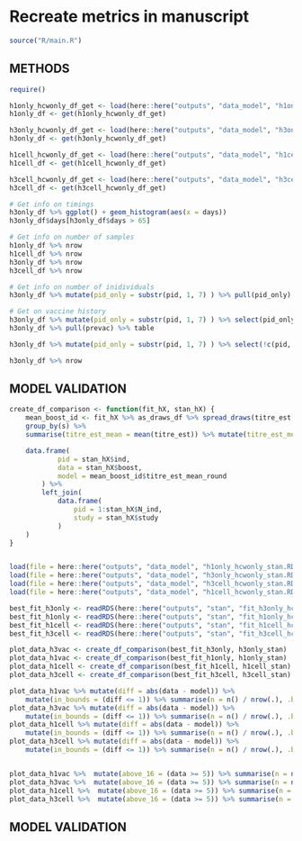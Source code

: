 
# Recreate metrics in manuscript
```r
source("R/main.R")
```


## METHODS ##

```r

require()

h1only_hcwonly_df_get <- load(here::here("outputs", "data_model", "h1only_hcwonly_df.RData"))
h1only_df <- get(h1only_hcwonly_df_get)

h3only_hcwonly_df_get <- load(here::here("outputs", "data_model", "h3only_hcwonly_df.RData"))
h3only_df <- get(h3only_hcwonly_df_get)

h1cell_hcwonly_df_get <- load(here::here("outputs", "data_model", "h1cell_hcwonly_df.RData"))
h1cell_df <- get(h1cell_hcwonly_df_get)

h3cell_hcwonly_df_get <- load(here::here("outputs", "data_model", "h3cell_hcwonly_df.RData"))
h3cell_df <- get(h3cell_hcwonly_df_get)

# Get info on timings
h3only_df %>% ggplot() + geom_histogram(aes(x = days))
h3only_df$days[h3only_df$days > 65]

# Get info on number of samples
h1only_df %>% nrow
h1cell_df %>% nrow
h3only_df %>% nrow
h3cell_df %>% nrow

# Get info on number of inidividuals
h3only_df %>% mutate(pid_only = substr(pid, 1, 7) ) %>% pull(pid_only) %>% unique %>% length

# Get on vaccine history
h3only_df %>% mutate(pid_only = substr(pid, 1, 7) ) %>% select(pid_only, prevac) %>% unique %>% pull(prevac) %>% table
h3only_df %>% pull(prevac) %>% table

h3only_df %>% mutate(pid_only = substr(pid, 1, 7) ) %>% select(!c(pid, days)) %>% unique %>% pull(prevac) %>% table

h3only_df %>% nrow


```

## MODEL VALIDATION ##

```r

create_df_comparison <- function(fit_hX, stan_hX) {
    mean_boost_id <- fit_hX %>% as_draws_df %>% spread_draws(titre_est[s]) %>% 
    group_by(s) %>%
    summarise(titre_est_mean = mean(titre_est)) %>% mutate(titre_est_mean_round = round(titre_est_mean, 0)) 

    data.frame(
            pid = stan_hX$ind,
            data = stan_hX$boost,
            model = mean_boost_id$titre_est_mean_round
        ) %>% 
        left_join(    
            data.frame(
                pid = 1:stan_hX$N_ind,
                study = stan_hX$study
            )
    )
}


load(file = here::here("outputs", "data_model", "h1only_hcwonly_stan.RData"))
load(file = here::here("outputs", "data_model", "h3only_hcwonly_stan.RData"))
load(file = here::here("outputs", "data_model", "h3cell_hcwonly_stan.RData"))
load(file = here::here("outputs", "data_model", "h1cell_hcwonly_stan.RData"))

best_fit_h3only <- readRDS(here::here("outputs", "stan", "fit_h3only_hcwonly_base.RData"))
best_fit_h1only <- readRDS(here::here("outputs", "stan", "fit_h1only_hcwonly_base.RData"))
best_fit_h1cell <- readRDS(here::here("outputs", "stan", "fit_h1cell_hcwonly_base.RData"))
best_fit_h3cell <- readRDS(here::here("outputs", "stan", "fit_h3cell_hcwonly_base.RData"))

plot_data_h3vac <- create_df_comparison(best_fit_h3only, h3only_stan)
plot_data_h1vac <- create_df_comparison(best_fit_h1only, h1only_stan)
plot_data_h1cell <- create_df_comparison(best_fit_h1cell, h1cell_stan)
plot_data_h3cell <- create_df_comparison(best_fit_h3cell, h3cell_stan)

plot_data_h1vac %>% mutate(diff = abs(data - model)) %>% 
    mutate(in_bounds = (diff <= 1)) %>% summarise(n = n() / nrow(.), .by = in_bounds)
plot_data_h3vac %>% mutate(diff = abs(data - model)) %>% 
    mutate(in_bounds = (diff <= 1)) %>% summarise(n = n() / nrow(.), .by = in_bounds)
plot_data_h1cell %>% mutate(diff = abs(data - model)) %>% 
    mutate(in_bounds = (diff <= 1)) %>% summarise(n = n() / nrow(.), .by = in_bounds)
plot_data_h3cell %>% mutate(diff = abs(data - model)) %>% 
    mutate(in_bounds = (diff <= 1)) %>% summarise(n = n() / nrow(.), .by = in_bounds)


plot_data_h1vac %>%  mutate(above_16 = (data >= 5)) %>% summarise(n = n() / nrow(.), .by = above_16)
plot_data_h3vac %>%  mutate(above_16 = (data >= 5)) %>% summarise(n = n() / nrow(.), .by = above_16)
plot_data_h1cell %>%  mutate(above_16 = (data >= 5)) %>% summarise(n = n() / nrow(.), .by = above_16)
plot_data_h3cell %>%  mutate(above_16 = (data >= 5)) %>% summarise(n = n() / nrow(.), .by = above_16)

```

## MODEL VALIDATION ##

```r



```